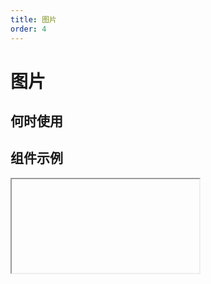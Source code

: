```yaml
---
title: 图片
order: 4
---
```


# 图片

## 何时使用

## 组件示例

<Iframe url="https://pre-yida-performance3.alibaba-inc.com/developer/image-v2?isRenderNav=false" />

## 组件属性

<!-- | 属性名 |  属性 code  | 类型 | 数据示例  | 动态属性 | 备注 |
| :------ | :------ | :------ | :------ | :----- | :----- |
| 图片地址   | src | string | 图片资源地址 | 否 |  | -->
<!-- | 宽  | width | number | 300 | 否 |  | -->
<!-- | 宽度 auto   | autuWidth | number | 300 | 否 |  | -->
<!-- | 高   | height | number | 300 | 否 |  | -->
<!-- | 高度 auto   | autuHeight | number | 300 | 否 |  | -->
<!-- | 摆放方式  | fit | enum | ‘contain’ | 否 |  | -->
<!-- | 圆角   | round | string | ‘8px’ | 否 | | -->
<!-- | 圆角大小 | roundRadius | string | ‘8px’ | 否 | | -->
<!-- | title  | title | string | ’‘ | 否 | 标题 | -->
<!-- | 替代文本  | alt | string | ’‘ | 否 | 图片未加载时的占位文字 | -->
<!-- | 点击事件  | onClick | function | -->


<AttrTable dataSource={[{
  attr: '图片地址', 
  code: 'src', 
  type: 'String', 
  demo: '图片资源地址', 
  dafault:'', 
  desc: ''
}, {
  attr: '宽', 
  code: 'width', 
  type: 'number', 
  demo: '300', 
  dafault:'', 
  desc: ''
}, 
{
  attr: '宽度 auto ', 
  code: 'autuHeight', 
  type: 'number', 
  demo: '300', 
  dafault:'', 
  desc: ''
}, 
{
  attr: '高 ', 
  code: 'height', 
  type: 'number', 
  demo: '300', 
  dafault:'', 
  desc: ''
}, 
{
  attr: '高度 auto ', 
  code: 'autuHeight', 
  type: 'number', 
  demo: '300', 
  dafault:'', 
  desc: ''
}, 
{
  attr: '摆放方式 ', 
  code: 'fit', 
  type: 'enum', 
  demo: '‘contain’', 
  dafault:'', 
  desc: ''
}, 
{
  attr: '圆角 ', 
  code: 'round', 
  type: 'String', 
  demo: '8px', 
  dafault:'', 
  desc: ''
}, 
{
  attr: '圆角大小 ', 
  code: 'roundRadius', 
  type: 'String', 
  demo: '8px', 
  dafault:'', 
  desc: ''
}, 
{
  attr: 'title ', 
  code: 'title', 
  type: 'String', 
  demo: '8px', 
  dafault:'', 
  desc: '标题'
}, 
{
  attr: '替代文本 ', 
  code: 'alt', 
  type: 'String', 
  demo: '8px', 
  dafault:'', 
  desc: '图片未加载时的占位文字'
}, 
{
  attr: '点击事件 ', 
  code: 'onClick', 
  type: 'function', 
  demo: '', 
  dafault:'', 
  desc: ''
}, 
]}
/>